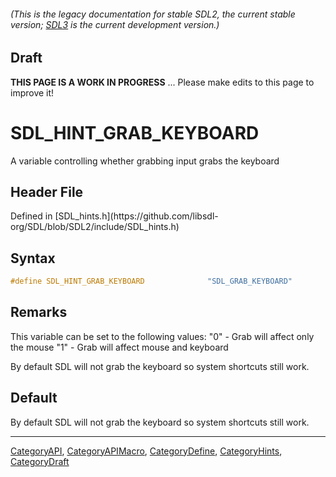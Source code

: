 ====== (This is the legacy documentation for stable SDL2, the current stable version; [https://wiki.libsdl.org/SDL3/ SDL3] is the current development version.) ======

== Draft ==

'''THIS PAGE IS A WORK IN PROGRESS''' ... Please make edits to this page to improve it!


<!-- #*^*^*^*^*See https://wiki.libsdl.org/SGEnumerations for details on editing this page*^*^*^*^* -->
= SDL_HINT_GRAB_KEYBOARD =

A variable controlling whether grabbing input grabs the keyboard

== Header File ==

Defined in [SDL_hints.h](https://github.com/libsdl-org/SDL/blob/SDL2/include/SDL_hints.h)

== Syntax ==

<syntaxhighlight lang='c'>
#define SDL_HINT_GRAB_KEYBOARD              "SDL_GRAB_KEYBOARD"</syntaxhighlight>

== Remarks ==

This variable can be set to the following values: "0" - Grab will affect
only the mouse "1" - Grab will affect mouse and keyboard

By default SDL will not grab the keyboard so system shortcuts still work.

== Default ==

By default SDL will not grab the keyboard so system shortcuts still work.

----
[[CategoryAPI]], [[CategoryAPIMacro]], [[CategoryDefine]], [[CategoryHints]], [[CategoryDraft]]
<!-- #See the Style Guide for instructions on editing the footer. -->


